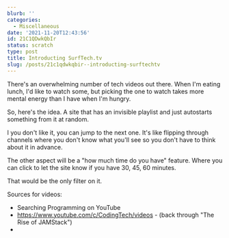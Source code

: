 ```yaml
---
blurb: ''
categories:
  - Miscellaneous
date: '2021-11-20T12:43:56'
id: 21C1QDwkQbIr
status: scratch
type: post
title: Introducting SurfTech.tv
slug: /posts/21c1qdwkqbir--introducting-surftechtv
---
```



There's an overwhelming number of tech videos out there. When I'm eating lunch, I'd like to watch some, but picking the one to watch takes more mental energy than I have when I'm hungry. 

So, here's the idea. A site that has an invisible playlist and just autostarts something from it at random. 

I you don't like it, you can jump to the next one. It's like flipping through channels where you don't know what you'll see so you don't have to think about it in advance. 

The other aspect will be a "how much time do you have" feature. Where you can click to let the site know if you have 30, 45, 60 minutes. 

That would be the only filter on it. 


Sources for videos:

- Searching Programming on YouTube
- https://www.youtube.com/c/CodingTech/videos - (back through "The Rise of JAMStack")
- 
